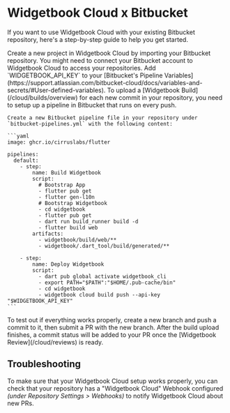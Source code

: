 # Widgetbook Cloud x Bitbucket

If you want to use Widgetbook Cloud with your existing Bitbucket repository, here's a step-by-step guide to help you get started.

<Steps>
  <Step title="Setup Widgetbook Cloud Project">
    Create a new project in Widgetbook Cloud by importing your Bitbucket repository.
    You might need to connect your Bitbucket account to Widgetbook Cloud to access your repositories.
  </Step>
  
  <Step title="Add API Key as a Variable">
    Add `WIDGETBOOK_API_KEY` to your [Bitbucket's Pipeline Variables](https://support.atlassian.com/bitbucket-cloud/docs/variables-and-secrets/#User-defined-variables).
  </Step>

  <Step title="Create Bitbucket Pipeline">
    To upload a [Widgetbook Build](/cloud/builds/overview) for each new commit in your repository, you need to setup up a pipeline in Bitbucket that runs on every push.

    Create a new Bitbucket pipeline file in your repository under `bitbucket-pipelines.yml` with the following content:

    ```yaml
    image: ghcr.io/cirruslabs/flutter

    pipelines:
      default:
        - step:
            name: Build Widgetbook
            script:
              # Bootstrap App
              - flutter pub get
              - flutter gen-l10n
              # Bootstrap Widgetbook
              - cd widgetbook
              - flutter pub get
              - dart run build_runner build -d
              - flutter build web
            artifacts:
              - widgetbook/build/web/**
              - widgetbook/.dart_tool/build/generated/**

        - step:
            name: Deploy Widgetbook
            script:
              - dart pub global activate widgetbook_cli
              - export PATH="$PATH":"$HOME/.pub-cache/bin"
              - cd widgetbook
              - widgetbook cloud build push --api-key "$WIDGETBOOK_API_KEY"
    ```

  </Step>
  
  <Step title="Create a Merge Request">
    To test out if everything works properly, create a new branch and push a commit to it, then submit a PR with the new branch.
    After the build upload finishes, a commit status will be added to your PR once the [Widgetbook Review](/cloud/reviews) is ready.
  </Step>
</Steps>

## Troubleshooting

To make sure that your Widgetbook Cloud setup works properly, you can check that your repository has a "Widgetbook Cloud" Webhook configured _(under Repository Settings > Webhooks)_ to notify Widgetbook Cloud about new PRs.

